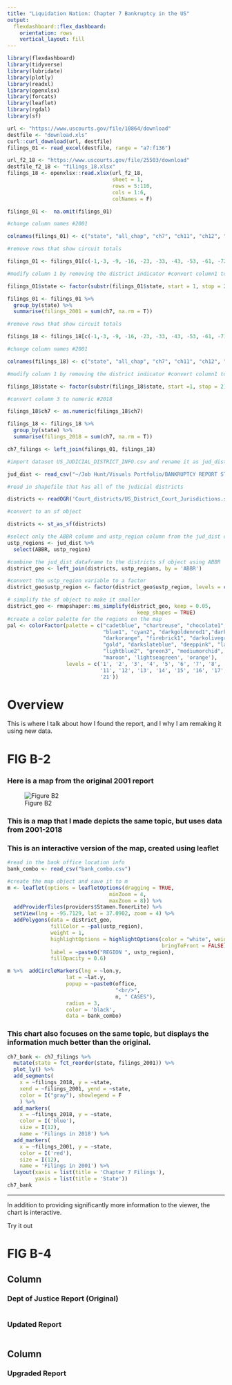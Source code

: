 ```yaml
---
title: "Liquidation Nation: Chapter 7 Bankruptcy in the US"
output: 
  flexdashboard::flex_dashboard:
    orientation: rows
    vertical_layout: fill
---
```


```r
library(flexdashboard)
library(tidyverse)
library(lubridate)
library(plotly)
library(readxl)
library(openxlsx)
library(forcats)
library(leaflet)
library(rgdal)
library(sf)
```

```r
url <- "https://www.uscourts.gov/file/10864/download"
destfile <- "download.xls"
curl::curl_download(url, destfile)
filings_01 <- read_excel(destfile, range = "a7:f136")

url_f2_18 <- "https://www.uscourts.gov/file/25503/download"
destfile_f2_18 <- "filings_18.xlsx"
filings_18 <- openxlsx::read.xlsx(url_f2_18,
                                  sheet = 1, 
                                  rows = 5:110,
                                  cols = 1:6,
                                  colNames = F)

filings_01 <-  na.omit(filings_01)

#change column names #2001

colnames(filings_01) <- c("state", "all_chap", "ch7", "ch11", "ch12", "ch3")

#remove rows that show circuit totals

filings_01 <- filings_01[c(-1,-3, -9, -16, -23, -33, -43, -53, -61, -72, -88, -97), ]

#modify column 1 by removing the district indicator #convert column1 to factors

filings_01$state <- factor(substr(filings_01$state, start = 1, stop = 2))

filings_01 <- filings_01 %>% 
  group_by(state) %>% 
  summarise(filings_2001 = sum(ch7, na.rm = T))

#remove rows that show circuit totals

filings_18 <- filings_18[c(-1,-3, -9, -16, -23, -33, -43, -53, -61, -71, -87, -96), ]

#change column names #2001

colnames(filings_18) <- c("state", "all_chap", "ch7", "ch11", "ch12", "ch3")

#modify column 1 by removing the district indicator #convert column1 to factors

filings_18$state <- factor(substr(filings_18$state, start =1, stop = 2))

#convert column 3 to numeric #2018

filings_18$ch7 <- as.numeric(filings_18$ch7)

filings_18 <- filings_18 %>% 
  group_by(state) %>% 
  summarise(filings_2018 = sum(ch7, na.rm = T))

ch7_filings <- left_join(filings_01, filings_18)

```

```r
#import dataset US_JUDICIAL_DISTRICT_INFO.csv and rename it as jud_dist

jud_dist <- read_csv("~/Job Hunt/Visuals Portfolio/BANKRUPTCY REPORT STUFF/bankruptcy_code/US_JUDICIAL_DISTRICT_INFO.csv")

#read in shapefile that has all of the judicial districts

districts <- readOGR('Court_districts/US_District_Court_Jurisdictions.shp')

#convert to an sf object

districts <- st_as_sf(districts)

#select only the ABBR column and ustp_region column from the jud_dist data frame
ustp_regions <- jud_dist %>% 
  select(ABBR, ustp_region)

#combine the jud_dist dataframe to the districts sf object using ABBR 
district_geo <- left_join(districts, ustp_regions, by = 'ABBR')

#convert the ustp_region variable to a factor
district_geo$ustp_region <- factor(district_geo$ustp_region, levels = c(1, 2, 3, 4, 5, 6, 7, 8, 9, 10, 11, 12, 13, 14, 15, 16, 17, 18, 19, 20, 21, NA))

# simplify the sf object to make it smaller
district_geo <- rmapshaper::ms_simplify(district_geo, keep = 0.05,
                                          keep_shapes = TRUE)
#create a color palette for the regions on the map 
pal <- colorFactor(palette = c("cadetblue", "chartreuse", "chocolate1", 
                               "blue1", "cyan2", "darkgoldenrod1","darkmagenta",
                               "darkorange", "firebrick1", "darkolivegreen3", 
                               "gold", "darkslateblue", "deeppink", "lawngreen", 
                               "lightblue2", "green3", "mediumorchid", "lightgreen",
                               "maroon", 'lightseagreen', 'orange'),
                   levels = c('1', '2', '3', '4', '5', '6', '7', '8', '9', '10',
                              '11', '12', '13', '14', '15', '16', '17', '18', '19', '20', 
                              '21'))

```

Overview
====================================================================
This is where I talk about how I found the report, and I why I am remaking it using new data. 


FIG B-2 {.storyboard data-navmenu=Charts}
====================================================================

### Here is a map from the original 2001 report 

![Figure B2](B2_original.PNG)

### This is a map that I made depicts the same topic, but uses data from 2001-2018


### This is an interactive version of the map, created using leaflet

```r
#read in the bank office location info 
bank_combo <- read_csv("bank_combo.csv")

#create the map object and save it to m 
m <- leaflet(options = leafletOptions(dragging = TRUE,
                                 minZoom = 4, 
                                 maxZoom = 8)) %>%
  addProviderTiles(providers$Stamen.TonerLite) %>%            
  setView(lng = -95.7129, lat = 37.0902, zoom = 4) %>%  
  addPolygons(data = district_geo,
              fillColor = ~pal(ustp_region),    
              weight = 1,                     
              highlightOptions = highlightOptions(color = "white", weight = 2,
                                                  bringToFront = FALSE),
              label = ~paste0("REGION ", ustp_region),           
              fillOpacity = 0.6)

m %>%  addCircleMarkers(lng = ~lon.y, 
                   lat = ~lat.y,
                   popup = ~paste0(office,
                                   "<br/>",
                                   n, " CASES"),
                   radius = 3, 
                   color = 'black', 
                   data = bank_combo)
```


### This chart also focuses on the same topic, but displays the information much better than the original.

```r
ch7_bank <- ch7_filings %>% 
  mutate(state = fct_reorder(state, filings_2001)) %>% 
  plot_ly() %>% 
  add_segments(
    x = ~filings_2018, y = ~state, 
    xend = ~filings_2001, yend = ~state, 
    color = I("gray"), showlegend = F
    ) %>% 
  add_markers(
    x = ~filings_2018, y = ~state, 
    color = I('blue'), 
    size = I(12),
    name = 'Filings in 2018') %>% 
  add_markers(
    x = ~filings_2001, y = ~state, 
    color = I('red'),
    size = I(12),
    name = 'Filings in 2001') %>% 
  layout(xaxis = list(title = 'Chapter 7 Filings'),
         yaxis = list(title = 'State'))
ch7_bank
```

***

In addition to providing significantly more information to the viewer, the chart is interactive. 

Try it out

FIG B-4 {data-navmenu=Charts}
====================================================================


Column {data-height=350}
-----------------------------------------------------------------------

### Dept of Justice Report (Original)

```r

```

### Updated Report

```r

```

Column {data-height=600}
-----------------------------------------------------------------------

### Upgraded Report

```r

```

